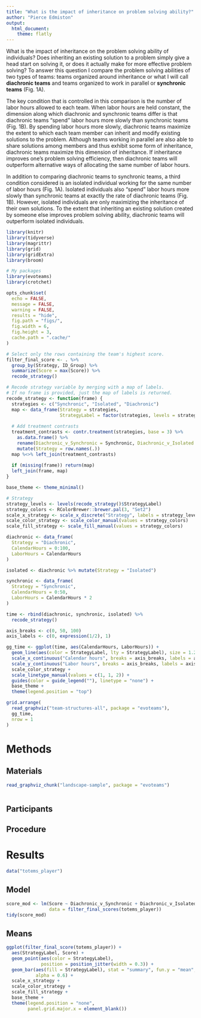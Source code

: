 ```yaml
---
title: "What is the impact of inheritance on problem solving ability?"
author: "Pierce Edmiston"
output:
  html_document:
    theme: flatly
---
```


What is the impact of inheritance on the problem solving ability of individuals? Does inheriting an existing solution to a problem simply give a head start on solving it, or does it actually make for more effective problem solving? To answer this question I compare the problem solving abilities of two types of teams: teams organized around inheritance or what I will call **diachronic teams** and teams organized to work in parallel or **synchronic teams** (Fig. 1A).

The key condition that is controlled in this comparison is the number of labor hours allowed to each team. When labor hours are held constant, the dimension along which diachronic and synchronic teams differ is that diachronic teams “spend” labor hours more slowly than synchronic teams (Fig. 1B). By spending labor hours more slowly, diachronic teams maximize the extent to which each team member can inherit and modify existing solutions to the problem. Although teams working in parallel are also able to share solutions among members and thus exhibit some form of inheritance, diachronic teams maximize this dimension of inheritance. If inheritance improves one’s problem solving efficiency, then diachronic teams will outperform alternative ways of allocating the same number of labor hours.

In addition to comparing diachronic teams to synchronic teams, a third condition considered is an isolated individual working for the same number of labor hours (Fig. 1A). Isolated individuals also “spend” labor hours more slowly than synchronic teams at exactly the rate of diachronic teams (Fig. 1B). However, isolated individuals are only maximizing the inheritance of their own solutions. To the extent that inheriting an existing solution created by someone else improves problem solving ability, diachronic teams will outperform isolated individuals.

```r
library(knitr)
library(tidyverse)
library(magrittr)
library(grid)
library(gridExtra)
library(broom)

# My packages
library(evoteams)
library(crotchet)

opts_chunk$set(
  echo = FALSE,
  message = FALSE,
  warning = FALSE,
  results = "hide",
  fig.path = "figs/",
  fig.width = 6,
  fig.height = 3,
  cache.path = ".cache/"
)
```

```r
# Select only the rows containing the team's highest score.
filter_final_score <- . %>%
  group_by(Strategy, ID_Group) %>%
  summarize(Score = max(Score)) %>%
  recode_strategy()

# Recode strategy variable by merging with a map of labels.
# If no frame is provided, just the map of labels is returned.
recode_strategy <- function(frame) {
  strategies <- c("Synchronic", "Isolated", "Diachronic")
  map <- data_frame(Strategy = strategies,
                    StrategyLabel = factor(strategies, levels = strategies))
  
  # Add treatment contrasts
  treatment_contrasts <- contr.treatment(strategies, base = 3) %>%
    as.data.frame() %>%
    rename(Diachronic_v_Synchronic = Synchronic, Diachronic_v_Isolated = Isolated) %>%
    mutate(Strategy = row.names(.))
  map %<>% left_join(treatment_contrasts)
  
  if (missing(frame)) return(map)
  left_join(frame, map)
}
```

```r
base_theme <- theme_minimal()

# Strategy
strategy_levels <- levels(recode_strategy()$StrategyLabel)
strategy_colors <- RColorBrewer::brewer.pal(3, "Set2")
scale_x_strategy <- scale_x_discrete("Strategy", labels = strategy_levels)
scale_color_strategy <- scale_color_manual(values = strategy_colors)
scale_fill_strategy <- scale_fill_manual(values = strategy_colors)
```

```r
diachronic <- data_frame(
  Strategy = "Diachronic",
  CalendarHours = 0:100,
  LaborHours = CalendarHours
)

isolated <- diachronic %>% mutate(Strategy = "Isolated")

synchronic <- data_frame(
  Strategy = "Synchronic",
  CalendarHours = 0:50,
  LaborHours = CalendarHours * 2
)

time <- rbind(diachronic, synchronic, isolated) %>%
  recode_strategy()

axis_breaks <- c(0, 50, 100)
axis_labels <- c(0, expression(1/2), 1)

gg_time <- ggplot(time, aes(CalendarHours, LaborHours)) +
  geom_line(aes(color = StrategyLabel, lty = StrategyLabel), size = 1.2) +
  scale_x_continuous("Calendar hours", breaks = axis_breaks, labels = axis_labels) +
  scale_y_continuous("Labor hours", breaks = axis_breaks, labels = axis_labels) +
  scale_color_strategy +
  scale_linetype_manual(values = c(1, 1, 2)) +
  guides(color = guide_legend(""), linetype = "none") +
  base_theme +
  theme(legend.position = "top")

grid.arrange(
  read_graphviz("team-structures-all", package = "evoteams"),
  gg_time,
  nrow = 1
)
```

# Methods

## Materials

```r
read_graphviz_chunk("landscape-sample", package = "evoteams")
```

```r
```

## Participants

## Procedure

# Results

```r
data("totems_player")
```

## Model

```r
score_mod <- lm(Score ~ Diachronic_v_Synchronic + Diachronic_v_Isolated,
                data = filter_final_scores(totems_player))
tidy(score_mod)
```

## Means

```r
ggplot(filter_final_score(totems_player)) +
  aes(StrategyLabel, Score) +
  geom_point(aes(color = StrategyLabel),
             position = position_jitter(width = 0.3)) +
  geom_bar(aes(fill = StrategyLabel), stat = "summary", fun.y = "mean",
           alpha = 0.6) +
  scale_x_strategy +
  scale_color_strategy +
  scale_fill_strategy +
  base_theme +
  theme(legend.position = "none",
        panel.grid.major.x = element_blank())
```
